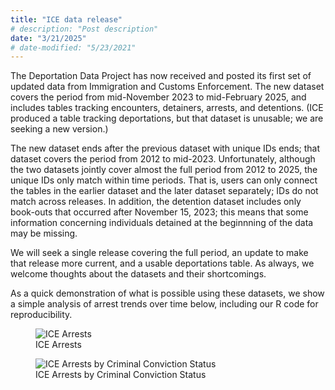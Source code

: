 ```yaml
---
title: "ICE data release"
# description: "Post description"
date: "3/21/2025"
# date-modified: "5/23/2021"
---
```


The Deportation Data Project has now received and posted its first set of updated data from Immigration and Customs Enforcement. The new dataset covers the period from mid-November 2023 to mid-February 2025, and includes tables tracking encounters, detainers, arrests, and detentions. (ICE produced a table tracking deportations, but that dataset is unusable; we are seeking a new version.)

The new dataset ends after the previous dataset with unique IDs ends; that dataset covers the period from 2012 to mid-2023. Unfortunately, although the two datasets jointly cover almost the full period from 2012 to 2025, the unique IDs only match within time periods. That is, users can only connect the tables in the earlier dataset and the later dataset separately; IDs do not match across releases. In addition, the detention dataset includes only book-outs that occurred after November 15, 2023; this means that some information concerning individuals detained at the beginnning of the data may be missing. 

We will seek a single release covering the full period, an update to make that release more current, and a usable deportations table. As always, we welcome thoughts about the datasets and their shortcomings.

As a quick demonstration of what is possible using these datasets, we show a simple analysis of arrest trends over time below, including our R code for reproducibility. 

![ICE Arrests](/news/img/2025-03-21-ice-arrests.svg)

![ICE Arrests by Criminal Conviction Status](/news/img/2025-03-21-ice-arrests-by-criminal-convictions.svg)

